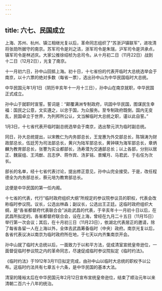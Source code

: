 ```yaml
---
---
---
```

title: 六七、民国成立
---



上海、苏州、杭州、镇江相继光复以后，革命同志组织了“苏浙沪镇联军”，进攻清将张勋所据守的南京。苏军司令是刘之洁，浙军司令是朱瑞，沪军司令是洪承点，镇军司令是林述庆。大家公推徐绍桢为总司令。从十月初二日（11月22日）战到十二日（12月2日），光复了南京。

十一月初六日，孙中山回抵上海。初十日，十七省份的代表开临时大总统选举会于南京，以十六票的绝对多数（每省一票），选出孙中山为中华民国临时大总统。

中华民国元年1月1日（阴历辛亥年十一月十三日），孙中山在南京就职，中华民国正式成立。

孙中山于就职时宣誓。誓词是：“颠覆满洲专制政府，巩固中华民国，图谋民生幸福：国民之公意，文实遵之，以忠于国，为众服务。至专制政府既倒，国内无变乱，民国卓立于世界，为列邦所公认，文当解临时大总统之职，谨以此自誓。”

1月3日，十七省代表开临时副总统选举会于南京，选出黎元洪为临时副总统。

同日，孙大总统提出，以宋教仁为内务部总长，王宠惠为外交部总长，陈锦涛为财政部总长，伍廷芳为司法部总长，黄兴为陆军部总长，黄钟瑛为海军部总长，章炳麟为教育部总长，张謇为实业都部长，汤寿潜为交通部总长；以上各部，分别以居正、魏宸组、王鸿猷、吕志伊、蒋作宾、汤芗铭、景耀月、马君武、于右任为次长。

部长的名单，经十七省代表讨论，提出修正意见，孙中山完全接受。于是，改任程德全为内务部总长，蔡元培为教育部总长。

这便是中华民国的第一任内阁。

十七省的代表，代行“临时政府组织大纲”所规定的参议院参议员的职权，代表会改称临时参议院。议长，公选出林森；副议长，公选出王正廷。这临时政府组织大纲，是“各省都督府代表联合会”派赴武昌的代表，于辛亥年十一月初十日以后，在武昌所拟定的。各省都督府联合会，设在上海，曾经在九月二十五日（11月15日）举行第一次会议；其后，在十月初三日（11月23日），依湖北代表居正的邀请，除了每省各留一人在上海以外，全体去武昌筹备临时（中央）政府。南京光复以后，各省代表议决以南京为临时政府所在地，于七天以内齐集南京开会。

孙中山就了临时大总统以后，一面致力于以和平方法，促成清室宣统皇帝逊位，一面督促临时参议院之内的革命同志，尽速促成临时参议院拟定《临时约法》。

《临时约法》于1912年3月11日拟定完成，由孙中山以临时大总统的职权予以公布。这临时约法共有七章五十六条，是中华民国的基本大法。

清室的隆裕太后在中华民国元年2月12日宣布宣统皇帝逊位，结束了顺治元年以来清朝二百六十八年的统治。